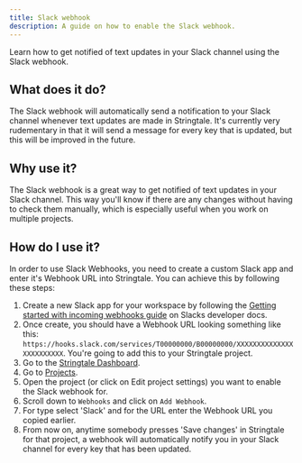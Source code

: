 ```yaml
---
title: Slack webhook
description: A guide on how to enable the Slack webhook.
---
```


Learn how to get notified of text updates in your Slack channel using the Slack webhook.

## What does it do?

The Slack webhook will automatically send a notification to your Slack channel whenever text updates are made in Stringtale. It's currently very rudementary in that it will send a message for every key that is updated, but this will be improved in the future.

## Why use it?
The Slack webhook is a great way to get notified of text updates in your Slack channel. This way you'll know if there are any changes without having to check them manually, which is especially useful when you work on multiple projects.

## How do I use it?

In order to use Slack Webhooks, you need to create a custom Slack app and enter it's Webhook URL into Stringtale. You can achieve this by following these steps:

1. Create a new Slack app for your workspace by following the [Getting started with incoming webhooks guide](https://api.slack.com/messaging/webhooks#getting_started_with_incoming_webhooks) on Slacks developer docs.
2. Once create, you should have a Webhook URL looking something like this: `https://hooks.slack.com/services/T00000000/B00000000/XXXXXXXXXXXXXXXXXXXXXXXX`. You're going to add this to your Stringtale project.
3. Go to the [Stringtale Dashboard](https://stringtale.com/app).
4. Go to [Projects](https://stringtale.com/app/projects).
5. Open the project (or click on Edit project settings) you want to enable the Slack webhook for.
6. Scroll down to `Webhooks` and click on `Add Webhook`.
7. For type select 'Slack' and for the URL enter the Webhook URL you copied earlier.
8. From now on, anytime somebody presses 'Save changes' in Stringtale for that project, a webhook will automatically notify you in your Slack channel for every key that has been updated.
